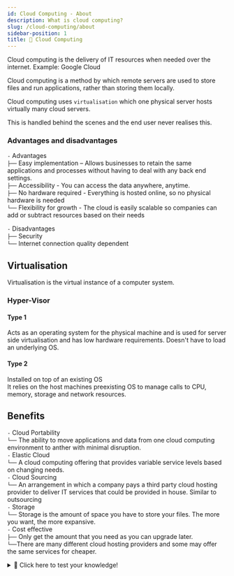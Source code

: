 ```yaml
---
id: Cloud Computing - About
description: What is cloud computing?
slug: /cloud-computing/about
sidebar-position: 1
title: 🤖 Cloud Computing
---
```


<p className="grey">Cloud computing is the delivery of IT resources when needed over the internet. Example: Google Cloud</p>

Cloud computing is a method by which remote servers are used to store files and run applications, rather than storing them locally.

Cloud computing uses `virtualisation` which one physical server hosts virtually many cloud servers.

This is handled behind the scenes and the end user never realises this.

### Advantages and disadvantages

`-` Advantages <br />
`├──` Easy implementation – Allows businesses to retain the same applications and processes without having to deal with any back end settings. <br />
`├──` Accessibility - You can access the data anywhere, anytime. <br />
`├──` No hardware required - Everything is hosted online, so no physical hardware is needed <br />
`└──` Flexibility for growth - The cloud is easily scalable so companies can add or subtract resources based on their needs <br />

`-` Disadvantages <br />
`├──` Security <br />
`└──` Internet connection quality dependent

## Virtualisation
<p className="grey">Virtualisation is the virtual instance of a computer system.</p>


### Hyper-Visor
#### Type 1
Acts as an operating system for the physical machine and is used for server side virtualisation and has low hardware requirements. Doesn't have to load an underlying OS.


#### Type 2
Installed on top of an existing OS <br />
It relies on the host machines preexisting OS to manage calls to CPU, memory, storage and network resources.

## Benefits
`-` Cloud Portability <br />
`└──` The ability to move applications and data from one cloud computing environment to anther with minimal disruption. <br />
`-` Elastic Cloud <br />
`└──` A cloud computing offering that provides variable service levels based on changing needs. <br />
`-` Cloud Sourcing <br />
`└──` An arrangement in which a company pays a third party cloud hosting provider to deliver IT services that could be provided in house. Similar to outsourcing <br />
`-` Storage <br />
`└──` Storage is the amount of space you have to store your files. The more you want, the more expansive. <br />
`-` Cost effective <br />
`├──` Only get the amount that you need as you can upgrade later. <br />
`└──`There are many different cloud hosting providers and some may offer the same services for cheaper. <br />

<details>
  <summary>🧠 Click here to test your knowledge! </summary>

<iframe src="https://quizlet.com/679719223/match/embed?i=3loczc&x=1jj1" height="500" width="100%"></iframe>

</details>